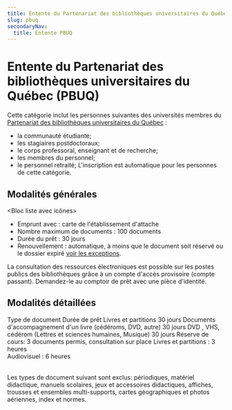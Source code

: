 ```yaml
---
title: Entente du Partenariat des bibliothèques universitaires du Québec (PBUQ)
slug: pbuq
secondaryNav:
  title: Entente PBUQ
---
```



# Entente du Partenariat des bibliothèques universitaires du Québec (PBUQ)

Cette catégorie inclut les personnes suivantes des universités membres du [Partenariat des bibliothèques universitaires du Québec](https://pbuq.ca/)&nbsp;:

- la communauté étudiante;
- les stagiaires postdoctoraux;
- le corps professoral, enseignant et de recherche;
- les membres du personnel;
- le personnel retraité; L'inscription est automatique pour les personnes de cette catégorie.

## Modalités générales

<Bloc liste avec icônes>

- Emprunt avec : carte de l'établissement d'attache
- Nombre maximum de documents : 100 documents
- Durée du prêt : 30 jours
- Renouvellement : automatique, à moins que le document soit réservé ou le dossier expiré [voir les exceptions](../pret-renouvellement-retour/#exceptions-au-renouvellement-automatique).

</Bloc>

La consultation des ressources électroniques est possible sur les postes publics des bibliothèques grâce à un compte d'accès provisoire (compte passant). Demandez-le au comptoir de prêt avec une pièce d'identité.

## Modalités détaillées

 <TableContainer component={Paper}>
      <Table sx={{ minWidth: 650 }} aria-label="simple table">
        <TableHead>
          <TableRow>
            <TableCell>Type de document</TableCell>
            <TableCell align="right">Durée de prêt</TableCell>
          </TableRow>
        </TableHead>
        <TableBody>
            <TableRow
              sx={{ '&:last-child td, &:last-child th': { border: 0 } }}
              >
              <TableCell>Livres et partitions</TableCell>
              <TableCell align="right">30 jours</TableCell>
            </TableRow>
            <TableRow
              sx={{ '&:last-child td, &:last-child th': { border: 0 } }}
              >
              <TableCell>Documents d'accompagnement d'un livre (cédéroms, DVD, autre)</TableCell>
              <TableCell align="right">30 jours</TableCell>
            </TableRow>
             <TableRow
              sx={{ '&:last-child td, &:last-child th': { border: 0 } }}
              >
              <TableCell>DVD , VHS, cédérom (Lettres et sciences humaines, Musique)</TableCell>
              <TableCell align="right">30 jours</TableCell>
            </TableRow>
                         <TableRow
              sx={{ '&:last-child td, &:last-child th': { border: 0 } }}
              >
              <TableCell>Réserve de cours: 3 documents permis, consultation sur place</TableCell>
              <TableCell align="right">Livres et partitions : 3 heures <br/> Audiovisuel : 6 heures</TableCell>
            </TableRow>
        </TableBody>
      </Table>
    </TableContainer>

Les types de document suivant sont exclus: périodiques, matériel didactique, manuels scolaires, jeux et accessoires didactiques, affiches, trousses et ensembles multi-supports, cartes géographiques et photos aériennes, index et normes.
